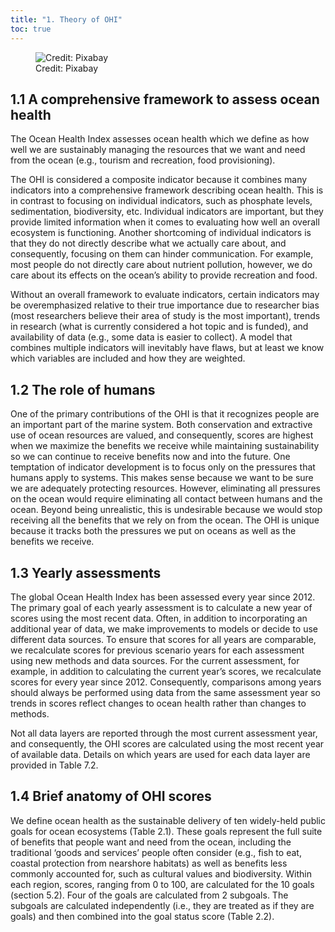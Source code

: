 ```yaml
---
title: "1. Theory of OHI"
toc: true
---
```


![Credit: Pixabay](media/ocean_sunset_island.jpg){fig-align="right"}

## 1.1 A comprehensive framework to assess ocean health

The Ocean Health Index assesses ocean health which we define as how well we are sustainably managing the resources that we want and need from the ocean (e.g., tourism and recreation, food provisioning).

The OHI is considered a composite indicator because it combines many indicators into a comprehensive framework describing ocean health. This is in contrast to focusing on individual indicators, such as phosphate levels, sedimentation, biodiversity, etc. Individual indicators are important, but they provide limited information when it comes to evaluating how well an overall ecosystem is functioning. Another shortcoming of individual indicators is that they do not directly describe what we actually care about, and consequently, focusing on them can hinder communication. For example, most people do not directly care about nutrient pollution, however, we do care about its effects on the ocean’s ability to provide recreation and food.

Without an overall framework to evaluate indicators, certain indicators may be overemphasized relative to their true importance due to researcher bias (most researchers believe their area of study is the most important), trends in research (what is currently considered a hot topic and is funded), and availability of data (e.g., some data is easier to collect). A model that combines multiple indicators will inevitably have flaws, but at least we know which variables are included and how they are weighted.

## 1.2 The role of humans

One of the primary contributions of the OHI is that it recognizes people are an important part of the marine system. Both conservation and extractive use of ocean resources are valued, and consequently, scores are highest when we maximize the benefits we receive while maintaining sustainability so we can continue to receive benefits now and into the future. One temptation of indicator development is to focus only on the pressures that humans apply to systems. This makes sense because we want to be sure we are adequately protecting resources. However, eliminating all pressures on the ocean would require eliminating all contact between humans and the ocean. Beyond being unrealistic, this is undesirable because we would stop receiving all the benefits that we rely on from the ocean. The OHI is unique because it tracks both the pressures we put on oceans as well as the benefits we receive.

## 1.3 Yearly assessments

The global Ocean Health Index has been assessed every year since 2012. The primary goal of each yearly assessment is to calculate a new year of scores using the most recent data. Often, in addition to incorporating an additional year of data, we make improvements to models or decide to use different data sources. To ensure that scores for all years are comparable, we recalculate scores for previous scenario years for each assessment using new methods and data sources. For the current assessment, for example, in addition to calculating the current year’s scores, we recalculate scores for every year since 2012. Consequently, comparisons among years should always be performed using data from the same assessment year so trends in scores reflect changes to ocean health rather than changes to methods.

Not all data layers are reported through the most current assessment year, and consequently, the OHI scores are calculated using the most recent year of available data. Details on which years are used for each data layer are provided in Table 7.2.

## 1.4 Brief anatomy of OHI scores

We define ocean health as the sustainable delivery of ten widely-held public goals for ocean ecosystems (Table 2.1). These goals represent the full suite of benefits that people want and need from the ocean, including the traditional ‘goods and services’ people often consider (e.g., fish to eat, coastal protection from nearshore habitats) as well as benefits less commonly accounted for, such as cultural values and biodiversity. Within each region, scores, ranging from 0 to 100, are calculated for the 10 goals (section 5.2). Four of the goals are calculated from 2 subgoals. The subgoals are calculated independently (i.e., they are treated as if they are goals) and then combined into the goal status score (Table 2.2).
